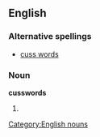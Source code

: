 ==English==

===Alternative spellings===
* [[cuss words]]

===Noun===
'''cusswords'''

# {{plural of|cussword}}

[[Category:English nouns]]